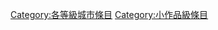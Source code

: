 {{catmore1|[[Wikipedia:城市专题|Wikipedia:城市专题]]}}
{{Articles by Quality| topic=城市|project=城市|format=TOC}}
{{Wikipedia category}}
{{emptycat}}
[[Category:各等級城市條目|Category:各等級城市條目]]
[[Category:小作品級條目|Category:小作品級條目]]
